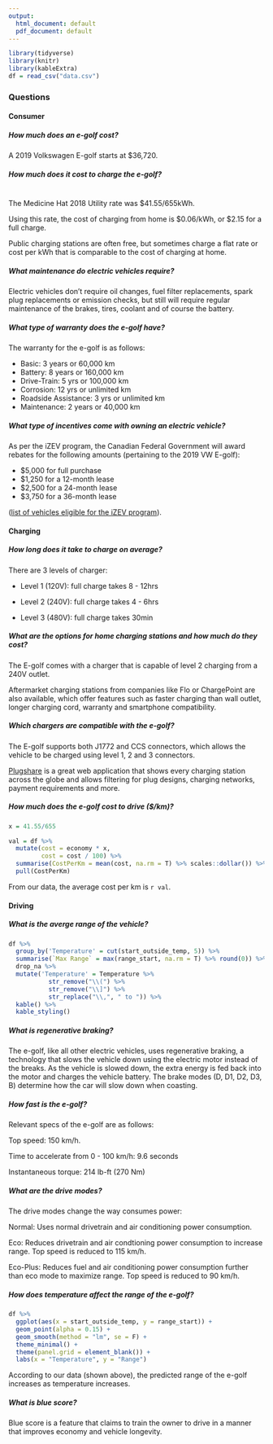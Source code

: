 ```yaml
---
output:
  html_document: default
  pdf_document: default
---
```


```r
library(tidyverse)
library(knitr)
library(kableExtra)
df = read_csv("data.csv")
```

### Questions {.tabset}

#### Consumer {.tabset .tabset-fade .tabset-dropdown}

##### How much does an e-golf cost?

A 2019 Volkswagen E-golf starts at $36,720.

##### How much does it cost to charge the e-golf?

<br>
The Medicine Hat 2018 Utility rate was $41.55/655kWh.

Using this rate, the cost of charging from home is \$0.06/kWh, or \$2.15 for a full charge.

Public charging stations are often free, but sometimes charge a flat rate or cost per kWh that is comparable to the cost of charging at home.

##### What maintenance do electric vehicles require?

Electric vehicles don't require oil changes, fuel filter replacements, spark plug replacements or emission checks, but still will require regular maintenance of the brakes, tires, coolant and of course the battery.

##### What type of warranty does the e-golf have?

The warranty for the e-golf is as follows:

- Basic: 3 years or 60,000 km
- Battery: 8 years or 160,000 km
- Drive-Train: 5 yrs or 100,000 km
- Corrosion: 12 yrs or unlimited km
- Roadside Assistance: 3 yrs or unlimited km 
- Maintenance: 2 years or 40,000 km

##### What type of incentives come with owning an electric vehicle?

As per the iZEV program, the Canadian Federal Government will award rebates for the following amounts (pertaining to the 2019 VW E-golf):

 - \$5,000 for full purchase 
 - \$1,250 for a 12-month lease 
 - \$2,500 for a 24-month lease 
 - \$3,750 for a 36-month lease 
 
 ([list of vehicles eligible for the iZEV program](https://www.tc.gc.ca/en/services/road/innovative-technologies/list-eligible-vehicles-under-izev-program.html)).

#### Charging {.tabset .tabset-fade .tabset-dropdown}

##### How long does it take to charge on average?

There are 3 levels of charger:

- Level 1 (120V): full charge takes 8 - 12hrs

- Level 2 (240V): full charge takes 4 - 6hrs

- Level 3 (480V): full charge takes 30min

##### What are the options for home charging stations and how much do they cost?

The E-golf comes with a charger that is capable of level 2 charging from a 240V outlet.

Aftermarket charging stations from companies like Flo or ChargePoint are also available, which offer features such as faster charging than wall outlet, longer charging cord, warranty and smartphone compatibility.

##### Which chargers are compatible with the e-golf?

The E-golf supports both J1772 and CCS connectors, which allows the vehicle to be charged using level 1, 2 and 3 connectors.

[Plugshare](https://www.plugshare.com/) is a great web application that shows every charging station across the globe and allows filtering for plug designs, charging networks, payment requirements and more.

##### How much does the e-golf cost to drive ($/km)?

```r

x = 41.55/655

val = df %>% 
  mutate(cost = economy * x,
         cost = cost / 100) %>% 
  summarise(CostPerKm = mean(cost, na.rm = T) %>% scales::dollar()) %>% 
  pull(CostPerKm)
```
From our data, the average cost per km is `r val`.

#### Driving {.tabset .tabset-fade .tabset-dropdown}

##### What is the averge range of the vehicle?

```r
df %>% 
  group_by('Temperature' = cut(start_outside_temp, 5)) %>% 
  summarise(`Max Range` = max(range_start, na.rm = T) %>% round(0)) %>% 
  drop_na %>%
  mutate('Temperature' = Temperature %>% 
           str_remove("\\(") %>% 
           str_remove("\\]") %>% 
           str_replace("\\,", " to ")) %>% 
  kable() %>% 
  kable_styling()
```

##### What is regenerative braking?

The e-golf, like all other electric vehicles, uses regenerative braking, a technology that slows the vehicle down using the electric motor instead of the breaks. As the vehicle is slowed down, the extra energy is fed back into the motor and charges the vehicle battery. The brake modes (D, D1, D2, D3, B) determine how the car will slow down when coasting.

##### How fast is the e-golf?

Relevant specs of the e-golf are as follows:

Top speed: 150 km/h.

Time to accelerate from 0 - 100 km/h: 9.6 seconds

Instantaneous torque: 214 lb-ft (270 Nm)

##### What are the drive modes?

The drive modes change the way consumes power:

Normal: Uses normal drivetrain and air conditioning power consumption.

Eco: Reduces drivetrain and air condtioning power consumption to increase range. Top speed is reduced to 115 km/h.

Eco-Plus: Reduces fuel and air conditioning power consumption further than eco mode to maximize range. Top speed is reduced to 90 km/h.

##### How does temperature affect the range of the e-golf?

```r

df %>% 
  ggplot(aes(x = start_outside_temp, y = range_start)) + 
  geom_point(alpha = 0.15) + 
  geom_smooth(method = "lm", se = F) + 
  theme_minimal() + 
  theme(panel.grid = element_blank()) + 
  labs(x = "Temperature", y = "Range")

```

According to our data (shown above), the predicted range of the e-golf increases as temperature increases.

##### What is blue score?

Blue score is a feature that claims to train the owner to drive in a manner that improves economy and vehicle longevity.


